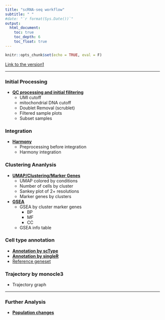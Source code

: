 ```yaml
---
title: "scRNA-seq workflow"
subtitle: " "
#date: "`r format(Sys.Date())`"
output:
  html_document:
    toc: true
    toc_depth: 6
    toc_float: true
---
```


```r
knitr::opts_chunk$set(echo = TRUE, eval = F)
```

[Link to the version1](https://sung2021.github.io/samplePages/scRNAseq.html)  <br>
<hr>

### Initial Processing  

* [**QC processing and initial filitering**](scRNA_preprocessing.html)
  * UMI cutoff
  * mitochondrial DNA cutoff
  * Doublet Removal (scrublet)
  * Filtered sample plots
  * Subset samples

### Integration

  * [**Harmony**](scRNA_integration_harmony.html)
    * Preprocessing before integration
    * Harmony integration
  
### Clustering Ananlysis 

  * [**UMAP/Clustering/Marker Genes**](scRNA/scRNA_UMAP.html)
    * UMAP colored by conditions
    * Number of cells by cluster
    * Sankey plot of 2+ resolutions 
    * Marker genes by clusters
  * [**GSEA**](scRNA/scRNA_GSEA.html)
    * GSEA by cluster marker genes
      * BP
      * MF
      * CC
    * GSEA info table

### Cell type annotation  

<!-- &nbsp;&nbsp;&nbsp;&nbsp;Immune cell type -->
 
  
  * [**Annotation by scType**](scRNA/scRNA_scType.html)
  * [**Annotation by singleR**](scRNA/scRNA_singleR.html)
  * [Reference geneset](scRNA/annotation_reference.html)
  <!-- * [**Manual Annotation**](scRNA/Daiichi2024_30342.24.05.12.suggestedAnnotation.html)    -->

### Trajectory by monocle3
  * Trajectory graph

<hr>

### Further Analysis  

  * [**Population changes**](scRNA/Daiichi2024_30342.24.05.12.analysis_population.html)
  
<br><br><br><br><br>